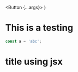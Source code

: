 
<Meta title="Testing MDX" component={Button} />

<style>
  {
    `
    .jsx-title {
      color: blue
    }
    `
  }
</style>

  <Button {...args}></Button>
)

# This is a testing 

```js
const a = 'abc';
```

<h1 className = 'jsx-title'>title using jsx</h1>

<ArgsTable of={Button} />

<Canvas>
  <Story id="mirage-button--link" />
</Canvas>